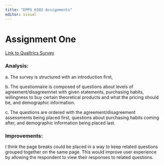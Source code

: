---
title: "EPPS 6302 Assignments"
editor: visual
---

# Assignment One

[Link to Qualtrics Survey](Preview - Qualtrics Survey | Qualtrics Experience Management)

### Analysis:

a\. The survey is structured with an introduction first,

b\. The questionnaire is composed of questions about levels of agreement/disagreemnet with given statements, purchasing habits, willingness to buy certain theoretical products and what the pricing should be, and demographic information.

c\. The questions are ordered with the agreement/disagreement assessments being placed first, questions about purchasing habits coming after, and demographic information being placed last.

### Improvements:

I think the page breaks could be placed in a way to keep related questions grouped together on the same page. This would improve user experience by allowing the respondent to view their responses to related questions.

